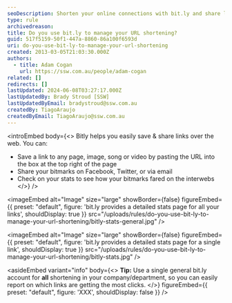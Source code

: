 ```yaml
---
seoDescription: Shorten your online connections with bit.ly and share links easily, tracking clicks and engagement.
type: rule
archivedreason:
title: Do you use bit.ly to manage your URL shortening?
guid: 517f5159-50f1-447a-8860-86a100f6593d
uri: do-you-use-bit-ly-to-manage-your-url-shortening
created: 2013-03-05T21:03:30.000Z
authors:
  - title: Adam Cogan
    url: https://ssw.com.au/people/adam-cogan
related: []
redirects: []
lastUpdated: 2024-06-08T03:27:17.000Z
lastUpdatedBy: Brady Stroud [SSW]
lastUpdatedByEmail: bradystroud@ssw.com.au
createdBy: TiagoAraujo
createdByEmail: TiagoAraujo@ssw.com.au
---
```


<introEmbed
  body={<>
Bitly helps you easily save & share links over the web. You can:

- Save a link to any page, image, song or video by pasting the URL into the box at the top right of the page
- Share your bitmarks on Facebook, Twitter, or via email
- Check on your stats to see how your bitmarks fared on the interwebs
  </>}
/>

<imageEmbed
  alt="Image"
  size="large"
  showBorder={false}
  figureEmbed={{
    preset: "default",
    figure: 'bit.ly provides a detailed stats page for all your links',
    shouldDisplay: true
  }}
  src="/uploads/rules/do-you-use-bit-ly-to-manage-your-url-shortening/bitly-stats-general.jpg"
/>


<imageEmbed
  alt="Image"
  size="large"
  showBorder={false}
  figureEmbed={{
    preset: "default",
    figure: 'bit.ly provides a detailed stats page for a single link',
    shouldDisplay: true
  }}
  src="/uploads/rules/do-you-use-bit-ly-to-manage-your-url-shortening/bitly-stats.jpg"
/>

<asideEmbed
  variant="info"
  body={<>
    **Tip:** Use a single general bit.ly account for **all** shortening in your company/department, so you can easily report on which links are getting the most clicks.
  </>}
  figureEmbed={{
    preset: "default",
    figure: 'XXX',
    shouldDisplay: false
  }}
/>

